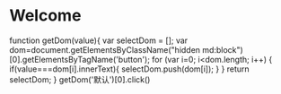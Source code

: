 # Welcome

function getDom(value){
    var selectDom = [];
    var dom=document.getElementsByClassName("hidden md:block")[0].getElementsByTagName('button');
    for (var i=0; i<dom.length; i++) {
        if(value===dom[i].innerText){
            selectDom.push(dom[i]);
        }
    }
    return selectDom;
}
getDom('默认')[0].click()
